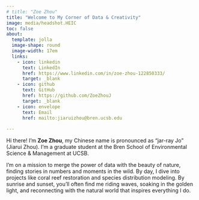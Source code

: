 ```yaml
---
# title: "Zoe Zhou"
title: "Welcome to My Corner of Data & Creativity"
image: media/headshot.HEIC
toc: false
about:
  template: jolla
  image-shape: round
  image-width: 17em
  links:
    - icon: linkedin
      text: LinkedIn
      href: https://www.linkedin.com/in/zoe-zhou-122850333/
      target: _blank 
    - icon: github
      text: GitHub
      href: https://github.com/ZoeZhouJ
      target: _blank 
    - icon: envelope
      text: Email
      href: mailto:jiaruizhou@bren.ucsb.edu
  
---
```


Hi there! I'm **Zoe Zhou**, my Chinese name is pronounced as "jar-ray Jo" (Jiarui Zhou). I'm a graduate student at the Bren School of Environmental Science & Management at UCSB. 

I’m on a mission to merge the power of data with the beauty of nature, finding stories in numbers and moments in the wild. By day, I dive into projects like coral reef restoration and species distribution modeling. By sunrise and sunset, you’ll often find me riding waves, soaking in the golden light, and reconnecting with the natural world that inspires everything I do.





